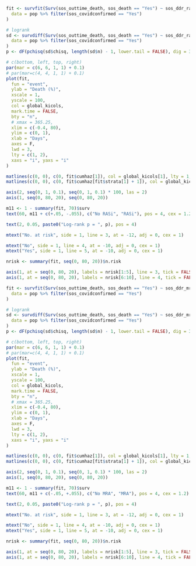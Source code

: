 ```r
fit <- survfit(Surv(sos_outtime_death, sos_death == "Yes") ~ sos_ddr_rasi,
  data = pop %>% filter(sos_covidconfirmed == "Yes")
)

# logrank
sd <- survdiff(Surv(sos_outtime_death, sos_death == "Yes") ~ sos_ddr_rasi,
  data = pop %>% filter(sos_covidconfirmed == "Yes")
)
p <- dF(pchisq(sd$chisq, length(sd$n) - 1, lower.tail = FALSE), dig = 3, p = TRUE)

# c(bottom, left, top, right)
par(mar = c(6, 6, 1, 1) + 0.1)
# par(mar=c(4, 4, 1, 1) + 0.1)
plot(fit,
  fun = "event",
  ylab = "Death (%)",
  xscale = 1,
  yscale = 100,
  col = global_kicols,
  mark.time = FALSE,
  bty = "n",
  # xmax = 365.25,
  xlim = c(-0.4, 80),
  ylim = c(0, 1),
  xlab = "Days",
  axes = F,
  lwd = 3,
  lty = c(1, 2),
  xaxs = "i", yaxs = "i"
)

matlines(c(0, 0), c(0, fit$cumhaz[1]), col = global_kicols[1], lty = 1, lwd = 3)
matlines(c(0, 0), c(0, fit$cumhaz[fit$strata[1] + 1]), col = global_kicols[2], lty = 2, lwd = 3)

axis(2, seq(0, 1, 0.1), seq(0, 1, 0.1) * 100, las = 2)
axis(1, seq(0, 80, 20), seq(0, 80, 20))

m11 <- 1 - summary(fit, 70)$surv
text(60, m11 + c(+.05, -.055), c("No RASi", "RASi"), pos = 4, cex = 1.2)

text(2, 0.05, paste0("Log-rank p = ", p), pos = 4)

mtext("No. at risk", side = 1, line = 3, at = -12, adj = 0, cex = 1)

mtext("No", side = 1, line = 4, at = -10, adj = 0, cex = 1)
mtext("Yes", side = 1, line = 5, at = -10, adj = 0, cex = 1)

nrisk <- summary(fit, seq(0, 80, 20))$n.risk

axis(1, at = seq(0, 80, 20), labels = nrisk[1:5], line = 3, tick = FALSE, cex.axis = 1)
axis(1, at = seq(0, 80, 20), labels = nrisk[6:10], line = 4, tick = FALSE, cex.axis = 1)
```

```r
fit <- survfit(Surv(sos_outtime_death, sos_death == "Yes") ~ sos_ddr_mra,
  data = pop %>% filter(sos_covidconfirmed == "Yes")
)

# logrank
sd <- survdiff(Surv(sos_outtime_death, sos_death == "Yes") ~ sos_ddr_mra,
  data = pop %>% filter(sos_covidconfirmed == "Yes")
)
p <- dF(pchisq(sd$chisq, length(sd$n) - 1, lower.tail = FALSE), dig = 3, p = TRUE)

# c(bottom, left, top, right)
par(mar = c(6, 6, 1, 1) + 0.1)
# par(mar=c(4, 4, 1, 1) + 0.1)
plot(fit,
  fun = "event",
  ylab = "Death (%)",
  xscale = 1,
  yscale = 100,
  col = global_kicols,
  mark.time = FALSE,
  bty = "n",
  # xmax = 365.25,
  xlim = c(-0.4, 80),
  ylim = c(0, 1),
  xlab = "Days",
  axes = F,
  lwd = 3,
  lty = c(1, 2),
  xaxs = "i", yaxs = "i"
)

matlines(c(0, 0), c(0, fit$cumhaz[1]), col = global_kicols[1], lty = 1, lwd = 3)
matlines(c(0, 0), c(0, fit$cumhaz[fit$strata[1] + 1]), col = global_kicols[2], lty = 2, lwd = 3)

axis(2, seq(0, 1, 0.1), seq(0, 1, 0.1) * 100, las = 2)
axis(1, seq(0, 80, 20), seq(0, 80, 20))

m11 <- 1 - summary(fit, 70)$surv
text(60, m11 + c(-.05, +.055), c("No MRA", "MRA"), pos = 4, cex = 1.2)

text(2, 0.05, paste0("Log-rank p = ", p), pos = 4)

mtext("No. at risk", side = 1, line = 3, at = -12, adj = 0, cex = 1)

mtext("No", side = 1, line = 4, at = -10, adj = 0, cex = 1)
mtext("Yes", side = 1, line = 5, at = -10, adj = 0, cex = 1)

nrisk <- summary(fit, seq(0, 80, 20))$n.risk

axis(1, at = seq(0, 80, 20), labels = nrisk[1:5], line = 3, tick = FALSE, cex.axis = 1)
axis(1, at = seq(0, 80, 20), labels = nrisk[6:10], line = 4, tick = FALSE, cex.axis = 1)
```
